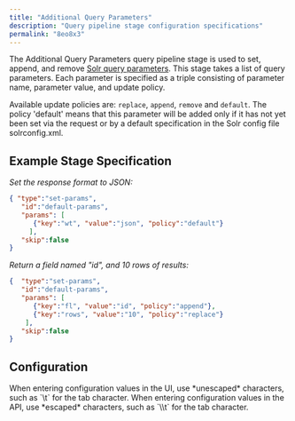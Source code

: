 ```yaml
---
title: "Additional Query Parameters"
description: "Query pipeline stage configuration specifications"
permalink: "8eo8x3"
---
```


The Additional Query Parameters query pipeline stage is used to set, append, and remove [Solr query parameters](https://wiki.apache.org/solr/QueryParametersIndex).
This stage takes a list of query parameters.
Each parameter is specified as a triple consisting of parameter name, parameter value, and update policy.

Available update policies are: `replace`, `append`, `remove` and `default`.
The policy 'default' means that this parameter will be added only if it has not yet been set via the request or by a default specification in the Solr config file solrconfig.xml.

## Example Stage Specification

*Set the response format to JSON:*

```json
{ "type":"set-params",
   "id":"default-params",
   "params": [
      {"key":"wt", "value":"json", "policy":"default"}
     ],
   "skip":false
}
```

*Return a field named "id", and 10 rows of results:*

```json
{  "type":"set-params",
   "id":"default-params",
   "params": [
      {"key":"fl", "value":"id", "policy":"append"},
      {"key":"rows", "value":"10", "policy":"replace"}
    ],
   "skip":false
}
```

## Configuration

<Tip>
When entering configuration values in the UI, use *unescaped* characters, such as `\t` for the tab character. When entering configuration values in the API, use *escaped* characters, such as `\\t` for the tab character.
</Tip>


<SchemaParamFields schema={schema}/>